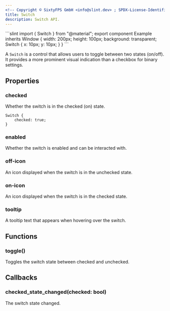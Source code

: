 ```yaml
---
<!-- Copyright © SixtyFPS GmbH <info@slint.dev> ; SPDX-License-Identifier: MIT -->
title: Switch
description: Switch API.
---
```



<CodeSnippetMD imagePath="/src/assets/generated/switch.png" scale="3" imageWidth="300" imageHeight="200" imageAlt="">
```slint
import { Switch } from "@material";
export component Example inherits Window {
    width: 200px;
    height: 100px;
    background: transparent;
    Switch {
        x: 10px;
        y: 10px;
    }
}
```
</CodeSnippetMD>

A `Switch` is a control that allows users to toggle between two states (on/off). It provides a more prominent visual indication than a checkbox for binary settings.

## Properties

### checked
<SlintProperty propName="checked" typeName="bool" propertyVisibility="in-out">
Whether the switch is in the checked (on) state.

```slint "checked: true;"
Switch {
    checked: true;
}
```
</SlintProperty>

### enabled
<SlintProperty propName="enabled" typeName="bool" defaultValue="true">
Whether the switch is enabled and can be interacted with.
</SlintProperty>

### off-icon
<SlintProperty propName="off-icon" typeName="image">
An icon displayed when the switch is in the unchecked state.
</SlintProperty>

### on-icon
<SlintProperty propName="on-icon" typeName="image">
An icon displayed when the switch is in the checked state.
</SlintProperty>

### tooltip
<SlintProperty propName="tooltip" typeName="string">
A tooltip text that appears when hovering over the switch.
</SlintProperty>

## Functions

### toggle()
Toggles the switch state between checked and unchecked.

## Callbacks

### checked_state_changed(checked: bool)
The switch state changed.
